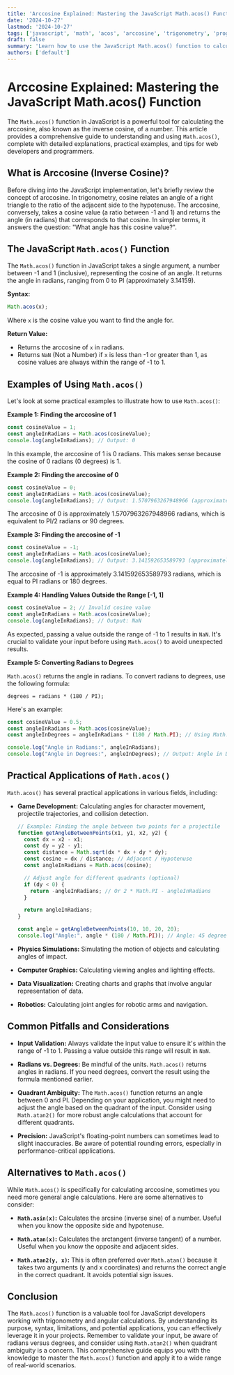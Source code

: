 ```yaml
---
title: 'Arccosine Explained: Mastering the JavaScript Math.acos() Function'
date: '2024-10-27'
lastmod: '2024-10-27'
tags: ['javascript', 'math', 'acos', 'arccosine', 'trigonometry', 'programming', 'web development', 'function']
draft: false
summary: 'Learn how to use the JavaScript Math.acos() function to calculate the arccosine (inverse cosine) of a number. This comprehensive guide provides detailed explanations, examples, and practical applications for web developers and programmers.'
authors: ['default']
---
```


# Arccosine Explained: Mastering the JavaScript Math.acos() Function

The `Math.acos()` function in JavaScript is a powerful tool for calculating the arccosine, also known as the inverse cosine, of a number. This article provides a comprehensive guide to understanding and using `Math.acos()`, complete with detailed explanations, practical examples, and tips for web developers and programmers.

## What is Arccosine (Inverse Cosine)?

Before diving into the JavaScript implementation, let's briefly review the concept of arccosine.  In trigonometry, cosine relates an angle of a right triangle to the ratio of the adjacent side to the hypotenuse.  The arccosine, conversely, takes a cosine value (a ratio between -1 and 1) and returns the angle (in radians) that corresponds to that cosine.  In simpler terms, it answers the question: "What angle has this cosine value?".

## The JavaScript `Math.acos()` Function

The `Math.acos()` function in JavaScript takes a single argument, a number between -1 and 1 (inclusive), representing the cosine of an angle. It returns the angle in radians, ranging from 0 to PI (approximately 3.14159).

**Syntax:**

```javascript
Math.acos(x);
```

Where `x` is the cosine value you want to find the angle for.

**Return Value:**

*   Returns the arccosine of `x` in radians.
*   Returns `NaN` (Not a Number) if `x` is less than -1 or greater than 1, as cosine values are always within the range of -1 to 1.

## Examples of Using `Math.acos()`

Let's look at some practical examples to illustrate how to use `Math.acos()`:

**Example 1: Finding the arccosine of 1**

```javascript
const cosineValue = 1;
const angleInRadians = Math.acos(cosineValue);
console.log(angleInRadians); // Output: 0
```

In this example, the arccosine of 1 is 0 radians. This makes sense because the cosine of 0 radians (0 degrees) is 1.

**Example 2: Finding the arccosine of 0**

```javascript
const cosineValue = 0;
const angleInRadians = Math.acos(cosineValue);
console.log(angleInRadians); // Output: 1.5707963267948966 (approximately PI/2)
```

The arccosine of 0 is approximately 1.5707963267948966 radians, which is equivalent to PI/2 radians or 90 degrees.

**Example 3: Finding the arccosine of -1**

```javascript
const cosineValue = -1;
const angleInRadians = Math.acos(cosineValue);
console.log(angleInRadians); // Output: 3.141592653589793 (approximately PI)
```

The arccosine of -1 is approximately 3.141592653589793 radians, which is equal to PI radians or 180 degrees.

**Example 4: Handling Values Outside the Range [-1, 1]**

```javascript
const cosineValue = 2; // Invalid cosine value
const angleInRadians = Math.acos(cosineValue);
console.log(angleInRadians); // Output: NaN
```

As expected, passing a value outside the range of -1 to 1 results in `NaN`. It's crucial to validate your input before using `Math.acos()` to avoid unexpected results.

**Example 5: Converting Radians to Degrees**

`Math.acos()` returns the angle in radians.  To convert radians to degrees, use the following formula:

```
degrees = radians * (180 / PI);
```

Here's an example:

```javascript
const cosineValue = 0.5;
const angleInRadians = Math.acos(cosineValue);
const angleInDegrees = angleInRadians * (180 / Math.PI); // Using Math.PI for accurate PI value

console.log("Angle in Radians:", angleInRadians);
console.log("Angle in Degrees:", angleInDegrees); // Output: Angle in Degrees: 60.00000000000001
```

## Practical Applications of `Math.acos()`

`Math.acos()` has several practical applications in various fields, including:

*   **Game Development:** Calculating angles for character movement, projectile trajectories, and collision detection.

    ```javascript
    // Example: Finding the angle between two points for a projectile
    function getAngleBetweenPoints(x1, y1, x2, y2) {
      const dx = x2 - x1;
      const dy = y2 - y1;
      const distance = Math.sqrt(dx * dx + dy * dy);
      const cosine = dx / distance; // Adjacent / Hypotenuse
      const angleInRadians = Math.acos(cosine);

      // Adjust angle for different quadrants (optional)
      if (dy < 0) {
        return -angleInRadians; // Or 2 * Math.PI - angleInRadians
      }

      return angleInRadians;
    }

    const angle = getAngleBetweenPoints(10, 10, 20, 20);
    console.log("Angle:", angle * (180 / Math.PI)); // Angle: 45 degrees (approximately)
    ```

*   **Physics Simulations:**  Simulating the motion of objects and calculating angles of impact.

*   **Computer Graphics:**  Calculating viewing angles and lighting effects.

*   **Data Visualization:**  Creating charts and graphs that involve angular representation of data.

*   **Robotics:**  Calculating joint angles for robotic arms and navigation.

## Common Pitfalls and Considerations

*   **Input Validation:** Always validate the input value to ensure it's within the range of -1 to 1. Passing a value outside this range will result in `NaN`.

*   **Radians vs. Degrees:**  Be mindful of the units. `Math.acos()` returns angles in radians.  If you need degrees, convert the result using the formula mentioned earlier.

*   **Quadrant Ambiguity:** The `Math.acos()` function returns an angle between 0 and PI. Depending on your application, you might need to adjust the angle based on the quadrant of the input.  Consider using `Math.atan2()` for more robust angle calculations that account for different quadrants.

*   **Precision:** JavaScript's floating-point numbers can sometimes lead to slight inaccuracies.  Be aware of potential rounding errors, especially in performance-critical applications.

## Alternatives to `Math.acos()`

While `Math.acos()` is specifically for calculating arccosine, sometimes you need more general angle calculations.  Here are some alternatives to consider:

*   **`Math.asin(x)`:**  Calculates the arcsine (inverse sine) of a number. Useful when you know the opposite side and hypotenuse.

*   **`Math.atan(x)`:** Calculates the arctangent (inverse tangent) of a number. Useful when you know the opposite and adjacent sides.

*   **`Math.atan2(y, x)`:** This is often preferred over `Math.atan()` because it takes two arguments (y and x coordinates) and returns the correct angle in the correct quadrant. It avoids potential sign issues.

## Conclusion

The `Math.acos()` function is a valuable tool for JavaScript developers working with trigonometry and angular calculations.  By understanding its purpose, syntax, limitations, and potential applications, you can effectively leverage it in your projects.  Remember to validate your input, be aware of radians versus degrees, and consider using `Math.atan2()` when quadrant ambiguity is a concern.  This comprehensive guide equips you with the knowledge to master the `Math.acos()` function and apply it to a wide range of real-world scenarios.
